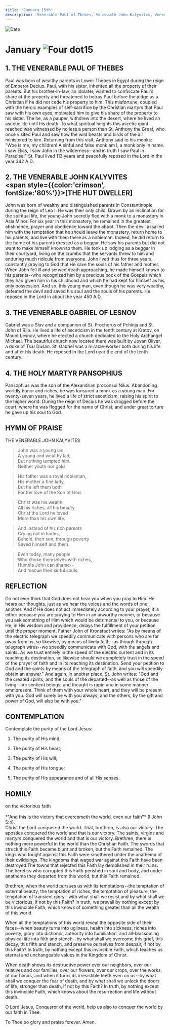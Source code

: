 ```yaml
---
title: 'January 15th'
description: 'Venerable Paul of Thebes, Venerable John Kalyvites, Venerable Gabriel of Lesnov, Holy Martyr Pansophius'
---
```


<RunningHead />
<Image src="/title-imprint.png" height={68} width={50} alt="Date" className="title-imprint"/>

# <div id="date">January <Image className="four-dot" src="/four-dot.png" height={15} width={15} alt="Four dot" />15</div>

## 1. THE VENERABLE PAUL OF THEBES

Paul was born of wealthy parents in Lower Thebes in Egypt during the reign of Emperor Decius. Paul, with his sister, inherited all the property of their parents. But his brother-in-law, an idolater, wanted to confiscate Paul's share of the property and threatened to betray Paul before the judge as a Christian if he did not cede his property to him. This misfortune, coupled with the heroic examples of self-sacrifice by the Christian martyrs that Paul saw with his own eyes, motivated him to give his share of the property to his sister. The he, as a pauper, withdrew into the desert, where he lived an ascetic life until his death. To what spiritual heights this ascetic giant reached was witnessed by no less a person than St. Anthony the Great, who once visited Paul and saw how the wild beasts and birds of the air ministered to him. Returning from this visit, Anthony said to his monks: "Woe is me, my children! A sinful and false monk am I, a monk only in name. I saw Elias, I saw John in the wilderness--and in truth I saw Paul in Paradise!" St. Paul lived 113 years and peacefully reposed in the Lord in the year 342 A.D.

## 2. THE VENERABLE JOHN KALYVITES<br /><span style={{color:'crimson', fontSize:'80%'}}>[THE HUT DWELLER]</span>

John was born of wealthy and distinguished parents in Constantinople during the reign of Leo I. He was their only child. Drawn by an inclination for the spiritual life, the young John secretly fled with a monk to a monastery in Asia Minor. For six year in this monastery, he remained in the greatest abstinence, prayer and obedience toward the abbot. Then the devil assailed him with the temptation that he should leave the monastery, return home to his parents, and live with them there as a nobleman. Indeed, he did return to the home of his parents dressed as a beggar. He saw his parents but did not want to make himself known to them. He took up lodging as a beggar in their courtyard, living on the crumbs that the servants threw to him and enduring much ridicule from everyone. John lived thus for three years, constantly praying to God that He save the souls of his father and mother. When John fell ill and sensed death approaching, he made himself known to his parents--who recognized him by a precious book of the Gospels which they had given him in his childhood and which he had kept for himself as his only possession. And so, this young man, even though he was very wealthy, defeated the devil and saved his soul and the souls of his parents. He reposed in the Lord in about the year 450 A.D.

## 3. THE VENERABLE GABRIEL OF LESNOV

Gabriel was a Slav and a companion of St. Prochorus of Pchinja and St. John of Rila. He lived a life of asceticism in the tenth century at Kratov, on Mount Lesnov, where he erected a church dedicated to the Holy Archangel Michael. The beautiful church now located there was built by Jovan Oliver, a duke of Tsar Dušan. St. Gabriel was a miracle-worker both during his life and after his death. He reposed in the Lord near the end of the tenth century.

## 4. THE HOLY MARTYR PANSOPHIUS

Pansophius was the son of the Alexandrian proconsul Nilus. Abandoning worldly honor and riches, he was tonsured a monk as a young man. For twenty-seven years, he lived a life of strict asceticism, raising his spirit to the higher world. During the reign of Decius he was dragged before the court, where he was flogged for the name of Christ, and under great torture he gave up his soul to God.


## HYMN OF PRAISE
<div style={{textAlign:'center', color:'crimson', fontWeight:'bold'}}>
THE VENERABLE JOHN KALYVITES
</div>

>John was a young lad,  
A young and wealthy lad,  
But nothing tempted him.  
Neither youth nor gold.  
 
>His father was a royal nobleman,  
His mother a fine lady,  
But he left them both  
For the love of the Son of God.  

>Christ was his wealth,  
All his riches, all his beauty.  
Christ the Lord he loved  
More than his own life.  

>And instead of his rich parents  
Crying out in hades,  
Behold, their son, through poverty  
Saved himself and them.  

>Even today, many people  
Who choke themselves with riches,  
Humble John can shame--  
And rescue their sinful souls.  


## REFLECTION


Do not ever think that God does not hear you when you pray to Him. He hears our thoughts, just as we hear the voices and the words of one another. And if He does not act immediately according to your prayer, it is either because you are praying to Him in an unworthy manner, or because you ask something of Him which would be detrimental to you, or because He, in His wisdom and providence, delays the fulfillment of your petition until the proper moment. Father John of Kronstadt writes: "As by means of the electric telegraph we speedily communicate with persons who are far away from us, so likewise, by means of lively faith--as though through telegraph wires--we speedily communicate with God, with the angels and saints. As we trust entirely in the speed of the electric current and in its reaching its destination, so likewise should we completely trust in the speed of the prayer of faith and in its reaching its destination. Send your petition to God and the saints by means of the telegraph of faith, and you will speedily obtain an answer." And again, in another place, St. John writes: "God and the created spirits, and the souls of the departed--as well as those of the living--are sentient beings; and thought is rapid and in some manner omnipresent. Think of them with your whole heart, and they will be present with you. God will surely be with you always; and the others, by the gift and power of God, will also be with you."



## CONTEMPLATION

Contemplate the purity of the Lord Jesus:

1. The purity of His mind;

2. The purity of His heart;

3. The purity of His will;

4. The purity of His tongue;

5. The purity of His appearance and of all His senses.


## HOMILY
<div style={{textAlign:'center', color:'crimson', fontWeight:'bold'}}>
on the victorious faith
</div><br /><div style={{textAlign:'right'}}>
*"And this is the victory that overcometh the world, even our faith"* (I John 5:4).
</div>
Christ the Lord conquered the world. That, brethren, is also our victory. The apostles conquered the world and that is our victory. The saints, virgins and martyrs conquered the world and that is our victory. Brethren, there is nothing more powerful in the world than the Christian Faith. The swords that struck this Faith became blunt and broken, but the Faith remained. The kings who fought against this Faith were smothered under the anathema of their evildoings. The kingdoms that waged war against this Faith have been destroyed.The towns that rejected this Faith lay demolished in their ruins. The heretics who corrupted this Faith perished in soul and body, and under anathema they departed from this world, but this Faith remained.

Brethren, when the world pursues us with its temptations--the temptation of external beauty, the temptation of riches, the temptation of pleasure, the temptation of transient glory--with what shall we resist and by what shall we be victorious, if not by this Faith? In truth, we prevail by nothing except by this invincible Faith, which knows of something greater than all the wealth of this world.

When all the temptations of this world reveal the opposite side of their faces--when beauty turns into ugliness, health into sickness, riches into poverty, glory into dishonor, authority into humiliation, and all-blossoming physical life into filth and stench--by what shall we overcome this grief, this decay, this fifth and stench, and preserve ourselves from despair, if not by this Faith? In truth, by nothing except this invincible Faith, which teaches us eternal and unchangeable values in the Kingdom of Christ.

When death shows its destructive power over our neighbors, over our relatives and our families, over our flowers, over our crops, over the works of our hands, and when it turns its irresistible teeth even on us--by what shall we conquer the fear of death, and by what shall we unlock the doors of life, stronger than death, if not by this Faith? In truth, by nothing except this invincible Faith, which knows about the resurrection and life without death.

O Lord Jesus, Conqueror of the world, help us also to conquer the world by our faith in Thee.

To Thee be glory and praise forever. Amen.